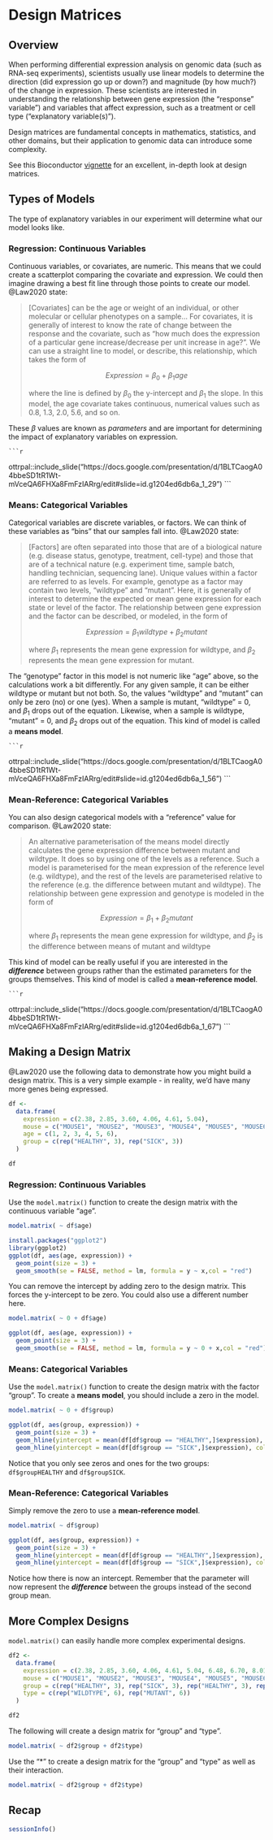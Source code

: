 # Design Matrices

## Overview

When performing differential expression analysis on genomic data (such as RNA-seq experiments), scientists usually use linear models to determine the direction (did expression go up or down?) and magnitude (by how much?) of the change in expression. These scientists are interested in understanding the relationship between gene expression (the "response" variable") and variables that affect expression, such as a treatment or cell type ("explanatory variable(s)").

Design matrices are fundamental concepts in mathematics, statistics, and other domains, but their application to genomic data can introduce some complexity.

See this Bioconductor [vignette](https://bioconductor.org/packages/release/workflows/vignettes/RNAseq123/inst/doc/designmatrices.html#introduction) for an excellent, in-depth look at design matrices.

## Types of Models

The type of explanatory variables in our experiment will determine what our model looks like. 

### Regression: Continuous Variables

Continuous variables, or covariates, are numeric. This means that we could create a scatterplot comparing the covariate and expression. We could then imagine drawing a best fit line through those points to create our model. @Law2020 state:

> [Covariates] can be the age or weight of an individual, or other molecular or cellular phenotypes on a sample... For covariates, it is generally of interest to know the rate of change between the response and the covariate, such as “how much does the expression of a particular gene increase/decrease per unit increase in age?”. We can use a straight line to model, or describe, this relationship, which takes the form of 
> 
> $$Expression = \beta_{0} + \beta_{1}age$$
>
> where the line is defined by $\beta_{0}$ the y-intercept and $\beta_{1}$ the slope. In this model, the age covariate takes continuous, numerical values such as 0.8, 1.3, 2.0, 5.6, and so on.

These $\beta$ values are known as _parameters_ and are important for determining the impact of explanatory variables on expression.

    ```r
ottrpal::include_slide("https://docs.google.com/presentation/d/1BLTCaogA04bbeSD1tR1Wt-mVceQA6FHXa8FmFzIARrg/edit#slide=id.g1204ed6db6a_1_29")
    ```

### Means: Categorical Variables

Categorical variables are discrete variables, or factors. We can think of these variables as "bins" that our samples fall into. @Law2020 state:

> [Factors] are often separated into those that are of a biological nature (e.g. disease status, genotype, treatment, cell-type) and those that are of a technical nature (e.g. experiment time, sample batch, handling technician, sequencing lane). Unique values within a factor are referred to as levels. For example, genotype as a factor may contain two levels, “wildtype” and “mutant”. Here, it is generally of interest to determine the expected or mean gene expression for each state or level of the factor. The relationship between gene expression and the factor can be described, or modeled, in the form of 
>
> $$Expression = \beta_{1}wildtype + \beta_{2}mutant$$
>
> where $\beta_{1}$ represents the mean gene expression for wildtype, and $\beta_{2}$ represents the mean gene expression for mutant.

The "genotype" factor in this model is not numeric like "age" above, so the calculations work a bit differently. For any given sample, it can be either wildtype or mutant but not both. So, the values "wildtype" and "mutant" can only be zero (no) or one (yes). When a sample is mutant, "wildtype" = 0, and $\beta_{1}$ drops out of the equation. Likewise, when a sample is wildtype, "mutant" = 0, and $\beta_{2}$ drops out of the equation. This kind of model is called a **means model**.

    ```r
ottrpal::include_slide("https://docs.google.com/presentation/d/1BLTCaogA04bbeSD1tR1Wt-mVceQA6FHXa8FmFzIARrg/edit#slide=id.g1204ed6db6a_1_56")
    ```

### Mean-Reference: Categorical Variables

You can also design categorical models with a "reference" value for comparison. @Law2020 state:

> An alternative parameterisation of the means model directly calculates the gene expression difference between mutant and wildtype. It does so by using one of the levels as a reference. Such a model is parameterised for the mean expression of the reference level (e.g. wildtype), and the rest of the levels are parameterised relative to the reference (e.g. the difference between mutant and wildtype). The relationship between gene expression and genotype is modeled in the form of 
>
> $$Expression = \beta_{1} + \beta_{2}mutant$$
>
> where $\beta_{1}$ represents the mean gene expression for wildtype, and $\beta_{2}$ is the difference between means of mutant and wildtype

This kind of model can be really useful if you are interested in the _**difference**_ between groups rather than the estimated parameters for the groups themselves. This kind of model is called a **mean-reference model**.

    ```r
ottrpal::include_slide("https://docs.google.com/presentation/d/1BLTCaogA04bbeSD1tR1Wt-mVceQA6FHXa8FmFzIARrg/edit#slide=id.g1204ed6db6a_1_67")
    ```

## Making a Design Matrix

@Law2020 use the following data to demonstrate how you might build a design matrix. This is a very simple example - in reality, we'd have many more genes being expressed.

```r
df <-
  data.frame(
    expression = c(2.38, 2.85, 3.60, 4.06, 4.61, 5.04),
    mouse = c("MOUSE1", "MOUSE2", "MOUSE3", "MOUSE4", "MOUSE5", "MOUSE6"),
    age = c(1, 2, 3, 4, 5, 6),
    group = c(rep("HEALTHY", 3), rep("SICK", 3))
  )
```

```r
df
```

### Regression: Continuous Variables

Use the `model.matrix()` function to create the design matrix with the continuous variable "age".

```r
model.matrix( ~ df$age)
```

```r
install.packages("ggplot2")
library(ggplot2)
ggplot(df, aes(age, expression)) +
  geom_point(size = 3) +
  geom_smooth(se = FALSE, method = lm, formula = y ~ x,col = "red")
```

You can remove the intercept by adding zero to the design matrix. This forces the y-intercept to be zero. You could also use a different number here.

```r
model.matrix( ~ 0 + df$age)
```

```r
ggplot(df, aes(age, expression)) +
  geom_point(size = 3) +
  geom_smooth(se = FALSE, method = lm, formula = y ~ 0 + x,col = "red")
```

### Means: Categorical Variables

Use the `model.matrix()` function to create the design matrix with the factor "group". To create a **means model**, you should include a zero in the model.

```r
model.matrix( ~ 0 + df$group)
```

```r
ggplot(df, aes(group, expression)) +
  geom_point(size = 3) +
  geom_hline(yintercept = mean(df[df$group == "HEALTHY",]$expression), color = "red") +
  geom_hline(yintercept = mean(df[df$group == "SICK",]$expression), color = "blue") 
```

Notice that you only see zeros and ones for the two groups: `df$groupHEALTHY` and `df$groupSICK`.

### Mean-Reference: Categorical Variables

Simply remove the zero to use a **mean-reference model**.

```r
model.matrix( ~ df$group)
```

```r
ggplot(df, aes(group, expression)) +
  geom_point(size = 3) +
  geom_hline(yintercept = mean(df[df$group == "HEALTHY",]$expression), color = "red") +
  geom_hline(yintercept = mean(df[df$group == "SICK",]$expression), color = "blue", lty = 3) 
```

Notice how there is now an intercept. Remember that the parameter will now represent the _**difference**_ between the groups instead of the second group mean.

## More Complex Designs

`model.matrix()` can easily handle more complex experimental designs.

```r
df2 <-
  data.frame(
    expression = c(2.38, 2.85, 3.60, 4.06, 4.61, 5.04, 6.48, 6.70, 8.01, 11.99, 12.81, 14.73),
    mouse = c("MOUSE1", "MOUSE2", "MOUSE3", "MOUSE4", "MOUSE5", "MOUSE6", "MOUSE7", "MOUSE8", "MOUSE9", "MOUSE10", "MOUSE11", "MOUSE12"),
    group = c(rep("HEALTHY", 3), rep("SICK", 3), rep("HEALTHY", 3), rep("SICK", 3)),
    type = c(rep("WILDTYPE", 6), rep("MUTANT", 6))
  )
```

```r
df2
```

The following will create a design matrix for "group" and "type".

```r
model.matrix( ~ df2$group + df2$type)
```

Use the "*" to create a design matrix for the "group" and "type" as well as their interaction.

```r
model.matrix( ~ df2$group + df2$type)
```

## Recap

```r
sessionInfo()
```

